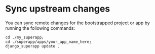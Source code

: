 # Sync upstream changes

You can sync remote changes for the bootstrapped project or app by running the following commands:

```shell
cd ./my_superapp;
cd ./superapp/apps/your_app_name_here;
django_superapp update .
```

